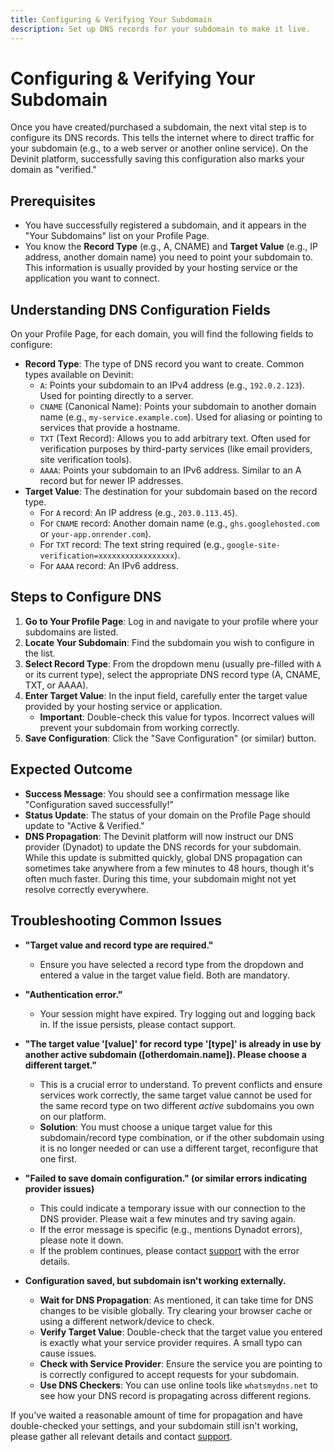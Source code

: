 ```yaml
---
title: Configuring & Verifying Your Subdomain
description: Set up DNS records for your subdomain to make it live.
---
```


# Configuring & Verifying Your Subdomain

Once you have created/purchased a subdomain, the next vital step is to configure its DNS records. This tells the internet where to direct traffic for your subdomain (e.g., to a web server or another online service). On the Devinit platform, successfully saving this configuration also marks your domain as "verified."

## Prerequisites

*   You have successfully registered a subdomain, and it appears in the "Your Subdomains" list on your Profile Page.
*   You know the **Record Type** (e.g., A, CNAME) and **Target Value** (e.g., IP address, another domain name) you need to point your subdomain to. This information is usually provided by your hosting service or the application you want to connect.

## Understanding DNS Configuration Fields

On your Profile Page, for each domain, you will find the following fields to configure:

*   **Record Type**: The type of DNS record you want to create. Common types available on Devinit:
    *   `A`: Points your subdomain to an IPv4 address (e.g., `192.0.2.123`). Used for pointing directly to a server.
    *   `CNAME` (Canonical Name): Points your subdomain to another domain name (e.g., `my-service.example.com`). Used for aliasing or pointing to services that provide a hostname.
    *   `TXT` (Text Record): Allows you to add arbitrary text. Often used for verification purposes by third-party services (like email providers, site verification tools).
    *   `AAAA`: Points your subdomain to an IPv6 address. Similar to an A record but for newer IP addresses.
*   **Target Value**: The destination for your subdomain based on the record type.
    *   For `A` record: An IP address (e.g., `203.0.113.45`).
    *   For `CNAME` record: Another domain name (e.g., `ghs.googlehosted.com` or `your-app.onrender.com`).
    *   For `TXT` record: The text string required (e.g., `google-site-verification=xxxxxxxxxxxxxxxxx`).
    *   For `AAAA` record: An IPv6 address.

## Steps to Configure DNS

1.  **Go to Your Profile Page**: Log in and navigate to your profile where your subdomains are listed.
2.  **Locate Your Subdomain**: Find the subdomain you wish to configure in the list.
3.  **Select Record Type**: From the dropdown menu (usually pre-filled with `A` or its current type), select the appropriate DNS record type (A, CNAME, TXT, or AAAA).
4.  **Enter Target Value**: In the input field, carefully enter the target value provided by your hosting service or application.
    *   **Important**: Double-check this value for typos. Incorrect values will prevent your subdomain from working correctly.
5.  **Save Configuration**: Click the "Save Configuration" (or similar) button.

## Expected Outcome

*   **Success Message**: You should see a confirmation message like "Configuration saved successfully!"
*   **Status Update**: The status of your domain on the Profile Page should update to "Active & Verified."
*   **DNS Propagation**: The Devinit platform will now instruct our DNS provider (Dynadot) to update the DNS records for your subdomain. While this update is submitted quickly, global DNS propagation can sometimes take anywhere from a few minutes to 48 hours, though it's often much faster. During this time, your subdomain might not yet resolve correctly everywhere.

## Troubleshooting Common Issues

*   **"Target value and record type are required."**
    *   Ensure you have selected a record type from the dropdown and entered a value in the target value field. Both are mandatory.

*   **"Authentication error."**
    *   Your session might have expired. Try logging out and logging back in. If the issue persists, please contact support.

*   **"The target value '[value]' for record type '[type]' is already in use by another active subdomain ([otherdomain.name]). Please choose a different target."**
    *   This is a crucial error to understand. To prevent conflicts and ensure services work correctly, the same target value cannot be used for the same record type on two different *active* subdomains you own on our platform.
    *   **Solution**: You must choose a unique target value for this subdomain/record type combination, or if the other subdomain using it is no longer needed or can use a different target, reconfigure that one first.

*   **"Failed to save domain configuration." (or similar errors indicating provider issues)**
    *   This could indicate a temporary issue with our connection to the DNS provider. Please wait a few minutes and try saving again.
    *   If the error message is specific (e.g., mentions Dynadot errors), please note it down.
    *   If the problem continues, please contact [support](./../support/contact-us.mdx) with the error details.

*   **Configuration saved, but subdomain isn't working externally.**
    *   **Wait for DNS Propagation**: As mentioned, it can take time for DNS changes to be visible globally. Try clearing your browser cache or using a different network/device to check.
    *   **Verify Target Value**: Double-check that the target value you entered is exactly what your service provider requires. A small typo can cause issues.
    *   **Check with Service Provider**: Ensure the service you are pointing to is correctly configured to accept requests for your subdomain.
    *   **Use DNS Checkers**: You can use online tools like `whatsmydns.net` to see how your DNS record is propagating across different regions.

If you've waited a reasonable amount of time for propagation and have double-checked your settings, and your subdomain still isn't working, please gather all relevant details and contact [support](./../support/contact-us.mdx). 